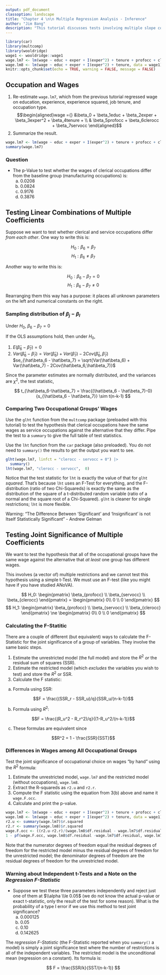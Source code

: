 ```yaml
---
output: pdf_document
classoption: landscape
title: "Chapter 4 \n\n Multiple Regression Analysis - Inference"
author: "Jim Bang"
description: "This tutorial discusses tests involving multiple slope coefficients."
---
```


```r
library(car)
library(multcomp)
library(wooldridge)
wage1 <- wooldridge::wage1
wage.lm7 <- lm(wage ~ educ + exper + I(exper^2) + tenure + profocc + clerocc + servocc, data = wage1)
wage.lm8 <- lm(wage ~ educ + exper + I(exper^2) + tenure, data = wage1)
knitr::opts_chunk$set(echo = TRUE, warning = FALSE, message = FALSE)
```

## Occupation and Wages

1. Re-estimate `wage.lm7`, which from the previous tutorial regressed wage on education, experience, experience squared, job tenure, and occupation type. 
$$\begin{aligned}wage ={} &\beta_0 + \beta_1educ + \beta_2exper + \beta_3exper^2 + \beta_4tenure + \\ & \beta_5profocc + \beta_6clerocc + \beta_7servocc \end{aligned}$$
2. Summarize the result. 

```r
wage.lm7 <- lm(wage ~ educ + exper + I(exper^2) + tenure + profocc + clerocc + servocc, data = wage1)
summary(wage.lm7)
```

### Question

  - The p-Value to test whether the wages of clerical occupations differ from the baseline group (manufacturing occupations) is:
    a. 0.0208
    b. 0.0824
    c. 0.9176
    d. 0.3876

\newpage
## Testing Linear Combinations of Multiple Coefficients

Suppose we want to test whether clerical and service occupations differ *from each other*. One way to write this is: 

$$H_0: \beta_6 = \beta_7$$
$$H_1: \beta_6 \ne \beta_7$$

Another way to write this is: 

$$H_0: \beta_6 - \beta_7 = 0$$
$$H_1: \beta_6 - \beta_7 \ne 0$$

Rearranging them this way has a purpose: it places all unknown parameters on the left and numerical constants on the right. 

### Sampling distribution of $\beta_j - \beta_l$

Under $H_0$, $\beta_6 - \beta_7 = 0$

If the OLS assumptions hold, then under $H_0$,

1. $E(\hat\beta_6 - \hat\beta_7) = 0$ 
2. $Var(\hat\beta_6 - \hat\beta_7) = Var(\hat\beta_6) + Var(\hat\beta_7) - 2Cov(\hat\beta_6,\hat\beta_7)$<br>
$se_{\hat\beta_6 - \hat\beta_7} = \sqrt{Var(\hat\beta_6) + Var(\hat\beta_7) - 2Cov(\hat\beta_6,\hat\beta_7)}$

Since the parameter estimates are normally distributed, and the variances are $\chi^2$, the test statistic, 

$$ t_{\hat\beta_6-\hat\beta_7} = \frac{(\hat\beta_6 - \hat\beta_7)-0}{s_{\hat\beta_6 - \hat\beta_7}} \sim t(n-k-1) $$

### Comparing Two Occupational Groups' Wages

Use the `glht` function from the `multcomp` package (preloaded with this tutorial) to test the hypothesis that clerical occupations have the same wages as service occupations against the alternative that they differ. Pipe the test to a `summary` to give the full table of test statistics. 

Use the `lht` function from the `car` package (also preloaded). You do not need to `summary()` the results to get the output you want to see. 

```r
glht(wage.lm7, linfct = "clerocc - servocc = 0") |>
  summary()
lht(wage.lm7, "clerocc - servocc",  0)
```

Notice that the test statistic for `lht` is exactly the value of that for `glht` *squared*. That's because `lht` uses an F-Test for everything, and the F-distribution (ratio of two Chi-Squareds) is exactly the same as the distribution of the square of a t-distributed random variable (ratio of a normal and the square root of a Chi-Squared). `glht` is cleaner for single restrictions; `lht` is more flexible.

Warning: "The Difference Between 'Significant' and 'Insignificant' is not Itself Statistically Significant" - Andrew Gelman

\newpage
## Testing Joint Significance of Multiple Coefficients

We want to test the hypothesis that all of the occupational groups have the same wage against the alternative that *at least* one group has different wages. 

This involves (a vector of) multiple restrictions and we cannot test this hypothesis using a simple t-Test. We must use an F-test (like you might have if you have studied ANoVA). 

$$ H_0: \begin{pmatrix} \beta_{profocc} \\ \beta_{servocc} \\ \beta_{clerocc} \end{pmatrix} = \begin{pmatrix} 0\\ 0 \\ 0 \end{pmatrix} $$
$$ H_1: \begin{pmatrix} \beta_{profocc} \\ \beta_{servocc} \\ \beta_{clerocc} \end{pmatrix} \ne \begin{pmatrix} 0\\ 0 \\ 0 \end{pmatrix} $$

### Calculating the F-Statitic

There are a couple of different (but equivalent) ways to calculate the F-Statistic for the joint significance of a group of variables. They involve the same basic steps. 

1. Estimate the unrestricted model (the full model) and store the $R^2$ *or* the residual sum of squares (SSR). 
2. Estimate the restricted model (which *excludes* the variables you wish to test) and store the $R^2$ or SSR. 
3. Calculate the F statistic: 
  a. Formula using SSR: 
  
  $$F = \frac{(SSR_r - SSR_u)/q}{SSR_u/(n-k-1)}$$
  
  b. Formula using $R^2$: 
  
  $$F = \frac{(R_u^2 - R_r^2)/q}{(1-R_u^2/(n-k-1)}$$
  
  c. These formulas are equivalent since 
  
  $$R^2 = 1 - \frac{SSR}{SST}$$

### Differences in Wages among All Occupational Groups

Test the joint significance of occupational choice on wages "by hand" using the $R^2$ formula:  

1. Estimate the unrestricted model, `wage.lm7` and the restricted model (without occupations), `wage.lm8`. 
2. Extract the R-squareds as `r2.u` and `r2.r`.
3. Compute the F statistic using the equation from 3(b) above and name it `wage.F.occ`. 
4. Calculate and print the p-value.

```r
wage.lm7 <- lm(wage ~ educ + exper + I(exper^2) + tenure + profocc + clerocc + servocc, data = wage1)
wage.lm8 <- lm(wage ~ educ + exper + I(exper^2) + tenure, data = wage1)
r2.u <- summary(wage.lm7)$r.squared
r2.r <- summary(wage.lm8)$r.squared
wage.F.occ <- ((r2.u-r2.r)/(wage.lm8$df.residual - wage.lm7$df.residual)) / ((1-r2.u)/wage.lm7$df.residual)
1 - pf(wage.F.occ, wage.lm8$df.residual -wage.lm7$df.residual, wage.lm7$df.residual)
```

Note that the numerator degrees of freedom equal the residual degrees of freedom for the restricted model minus the residual degrees of freedom for the unrestricted model; the denominator degrees of freedom are the residual degrees of freedom for the unrestricted model.

### Warning about Independent t-Tests and a Note on the *Regression F-Statistic*

  - Suppose we test these three parameters independently and reject just one of them at $\\alpha \\le 0.05$ (we do not know the actual p-value or exact t-statistic, only the result of the test for some reason). What is the probability of a type I error if we use this method to test joint significance?
    a. 0.000125
    b. 0.05
    c. 0.10
    d. 0.142625

The *regression F-Statistic* (the F-Statistic reported when you `summary()` a model) is simply a joint significance test where the number of restrictions is all of the independent variables. The restricted model is the unconditional mean (regression on a constant). Its formula is: 

$$ F = \frac{SSR/k}{SST/(n-k-1)} $$
